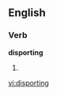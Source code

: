 ==English==

===Verb===
'''disporting'''

# {{present participle of|[[disport]]}}

[[vi:disporting]]